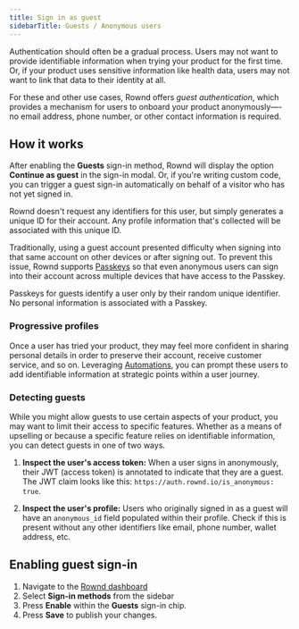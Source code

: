 ```yaml
---
title: Sign in as guest
sidebarTitle: Guests / Anonymous users
---
```


Authentication should often be a gradual process. Users may not want to provide identifiable information when trying your product for the first time. Or, if your product uses sensitive information like health data, users may not want to link that data to their identity at all.

For these and other use cases, Rownd offers _guest authentication_, which provides a mechanism for users to onboard your product anonymously—-no email address, phone number, or other contact information is required.

## How it works
After enabling the **Guests** sign-in method, Rownd will display the option **Continue as guest** in the sign-in modal. Or, if you're writing custom code, you can trigger a guest sign-in automatically on behalf of a visitor who has not yet signed in.

Rownd doesn't request any identifiers for this user, but simply generates a unique ID for their account. Any profile information that's collected will be associated with this unique ID.

Traditionally, using a guest account presented difficulty when signing into that same account on other devices or after signing out. To prevent this issue, Rownd supports [Passkeys](./passkeys) so that even anonymous users can sign into their account across multiple devices that have access to the Passkey.

<Info>
Passkeys for guests identify a user only by their random unique identifier. No personal information is associated with a Passkey.
</Info>

### Progressive profiles
Once a user has tried your product, they may feel more confident in sharing personal details in order to preserve their account, receive customer service, and so on. Leveraging [Automations](/configuration/automations/overview), you can prompt these users to add identifiable information at strategic points within a user journey.

### Detecting guests
While you might allow guests to use certain aspects of your product, you may want to limit their access to specific features. Whether as a means of upselling or because a specific feature relies on identifiable information, you can detect guests in one of two ways.

1. **Inspect the user's access token:** When a user signs in anonymously, their JWT (access token) is annotated to indicate that they are a guest. The JWT claim looks like this: `https://auth.rownd.io/is_anonymous: true`.

2. **Inspect the user's profile:** Users who originally signed in as a guest will have an `anonymous_id` field populated within their profile. Check if this is present without any other identifiers like email, phone number, wallet address, etc.

## Enabling guest sign-in

1. Navigate to the [Rownd dashboard](https://app.rownd.io/)
2. Select **Sign-in methods** from the sidebar
3. Press **Enable** within the **Guests** sign-in chip.
4. Press **Save** to publish your changes.
